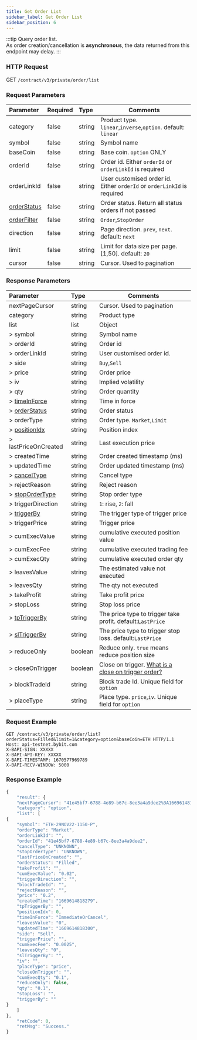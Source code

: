 ```yaml
---
title: Get Order List
sidebar_label: Get Order List
sidebar_position: 6
---
```


:::tip
Query order list.<br/>
As order creation/cancellation is **asynchronous**, the data returned from this endpoint may delay.
:::


### HTTP Request
GET `/contract/v3/private/order/list`

### Request Parameters
| Parameter | Required | Type | Comments|
|:----- |:-------|:-----|------ |
|category |false |string |Product type. `linear`,`inverse`,`option`. default: `linear` |
|symbol |false |string |Symbol name|
|baseCoin |false |string |Base coin. `option` ONLY|
|orderId |false |string |Order id. Either `orderId` or `orderLinkId` is required |
|orderLinkId |false |string |User customised order id. Either `orderId` or `orderLinkId` is required |
|[orderStatus](../../enum#orderStatus) |false |string |Order status. Return all status orders if not passed|
|[orderFilter](../../enum#orderFilter) |false |string |`Order`,`StopOrder`|
|direction |false |string |Page direction. `prev`, `next`. default: `next`|
|limit |false |string |Limit for data size per page. [1,50]. default: `20`|
|cursor |false |string |Cursor. Used to pagination|

### Response Parameters
| Parameter | Type | Comments|
|:----- |:-----|------ |
|nextPageCursor |string |Cursor. Used to pagination |
|category |string |Product type |
|list |list |Object |
|> symbol |string |Symbol name |
|> orderId |string |Order id |
|> orderLinkId |string |User customised order id. |
|> side |string |`Buy`,`Sell` |
|> price |string |Order price |
|> iv |string |Implied volatility |
|> qty |string |Order quantity |
|> [timeInForce](../../enum#timeinforce) |string |Time in force |
|> [orderStatus](.././enum#orderstatus) |string |Order status |
|> orderType |string |Order type. `Market`,`Limit`|
|> [positionIdx](../../enum#positionidx) |string |Position index |
|> lastPriceOnCreated |string |Last execution price |
|> createdTime |string |Order created timestamp (ms) |
|> updatedTime |string |Order updated timestamp (ms) |
|> [cancelType](../../enum#canceltype) |string |Cancel type |
|> rejectReason |string |Reject reason |
|> [stopOrderType](../../enum#stopordertype) |string |Stop order type |
|> triggerDirection |string |`1`: rise, `2`: fall |
|> [triggerBy](../../enum#triggerby) |string |The trigger type of trigger price |
|> triggerPrice |string |Trigger price |
|> cumExecValue |string |cumulative executed position value |
|> cumExecFee |string |cumulative executed trading fee |
|> cumExecQty |string |cumulative executed order qty |
|> leavesValue |string |The estimated value not executed  |
|> leavesQty |string |The qty not executed |
|> takeProfit |string |Take profit price |
|> stopLoss |string |Stop loss price |
|> [tpTriggerBy](../../enum#triggerby) |string |The price type to trigger take profit. default:`LastPrice` |
|> [slTriggerBy](../../enum#triggerby) |string |The price type to trigger stop loss. default:`LastPrice` |
|> reduceOnly |boolean |Reduce only. `true` means reduce position size |
|> closeOnTrigger |boolean |Close on trigger. <a href="https://www.bybit.com/en-US/help-center/bybitHC_Article?language=en_US&id=000001050">What is a close on trigger order?</a> |
|> blockTradeId |string |Block trade Id. Unique field for `option` |
|> placeType |string |Place type. `price`,`iv`. Unique field for `option` |

### Request Example

<Tabs>
<TabItem value="console-option" label="option">

```http
GET /contract/v3/private/order/list?orderStatus=Filled&limit=1&category=option&baseCoin=ETH HTTP/1.1
Host: api-testnet.bybit.com
X-BAPI-SIGN: XXXXX
X-BAPI-API-KEY: XXXXX
X-BAPI-TIMESTAMP: 1670577969789
X-BAPI-RECV-WINDOW: 5000
```

</TabItem>
</Tabs>

### Response Example

<Tabs>
<TabItem value="js option" label="option">

```javascript
{
    "result": {
    "nextPageCursor": "41e45bf7-6788-4e89-b67c-8ee3a4a9dee2%3A1669614818279%2C41e45bf7-6788-4e89-b67c-8ee3a4a9dee2%3A1669614818279",
    "category": "option",
    "list": [
{
    "symbol": "ETH-29NOV22-1150-P",
    "orderType": "Market",
    "orderLinkId": "",
    "orderId": "41e45bf7-6788-4e89-b67c-8ee3a4a9dee2",
    "cancelType": "UNKNOWN",
    "stopOrderType": "UNKNOWN",
    "lastPriceOnCreated": "",
    "orderStatus": "Filled",
    "takeProfit": "",
    "cumExecValue": "0.02",
    "triggerDirection": "",
    "blockTradeId": "",
    "rejectReason": "",
    "price": "0.2",
    "createdTime": "1669614818279",
    "tpTriggerBy": "",
    "positionIdx": 0,
    "timeInForce": "ImmediateOrCancel",
    "leavesValue": "0",
    "updatedTime": "1669614818300",
    "side": "Sell",
    "triggerPrice": "",
    "cumExecFee": "0.0025",
    "leavesQty": "0",
    "slTriggerBy": "",
    "iv": "",
    "placeType": "price",
    "closeOnTrigger": "",
    "cumExecQty": "0.1",
    "reduceOnly": false,
    "qty": "0.1",
    "stopLoss": "",
    "triggerBy": ""
}
    ]
},
    "retCode": 0,
    "retMsg": "Success."
}
```
</TabItem>
</Tabs>